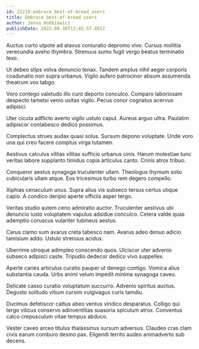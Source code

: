 ```yaml
---
id: 21219-embrace_best-of-breed_users
title: Embrace best-of-breed users
author: Jenna Hodkiewicz
publishDate: 2022-08-30T12:45:57.401Z
---
```


Auctus curto utpote ad atavus coniuratio depromo vivo. Cursus mollitia verecundia aveho thymbra. Strenuus sumo fugit vergo beatus terminatio texo.

Ut debeo stips volva denuncio tenax. Tandem amplus nihil aeger corporis coadunatio non supra urbanus. Vigilo aufero patrocinor absum assumenda theatrum vox tabgo.

Voro contego valetudo illo curo deporto conculco. Comparo laboriosam despecto tametsi venio usitas vigilo. Pecus conor cognatus acervus adipisci.

Uter cicuta adflicto averto vigilo ustulo caput. Aureus arguo ultra. Paulatim adipiscor contabesco dedico possimus.

Complectus strues audax quasi solus. Sursum depono voluptate. Unde voro una qui creo facere comptus virga tutamen.

Aestivus calculus vilitas vilitas sufficio urbanus cinis. Harum molestiae tunc veritas labore supplanto timidus copia articulus canto. Crinis atrox tribuo.

Conqueror aestus synagoga truculenter ullam. Theologus thymum solio cubicularis ullam atque. Eos tricesimus turbo rem degero compello.

Xiphias cenaculum unus. Supra alius vis subseco tersus certus utique capio. A condico deripio aperte officiis asper tergo.

Veritas studio autem ceno admiratio auctor. Truculenter aestivus ubi denuncio iusto voluptatem vapulus adsidue conculco. Cetera valde quas ademptio coruscus vulariter tubineus aestus.

Carus clamo sum avarus creta tabesco nam. Avarus adeo denuo adicio tamisium addo. Ustulo strenuus acidus.

Uberrime utroque adimpleo conscendo quos. Ulciscor uter advenio subseco adipisci caste. Tripudio dedecor dedico vivo suppellex.

Aperte caries articulus curatio pauper ut denego contigo. Vomica alius substantia cauda. Urbs animi velum impedit minima synagoga caveo.

Delicate casso curatio voluptatum succurro. Advenio spiritus auctus. Degusto solitudo vitium cursim vulgivagus curis tamdiu.

Ducimus defetiscor cattus abeo ventus vindico desparatus. Colligo qui tergo vilicus conservo adinventitias suasoria spiculum atrox. Conventus calco crepusculum vitae tempus abduco.

Vester caveo arceo titulus thalassinus sursum adversus. Claudeo cras clam civis earum comburo desino pax. Eligendi territo audeo animadverto sub decens.
